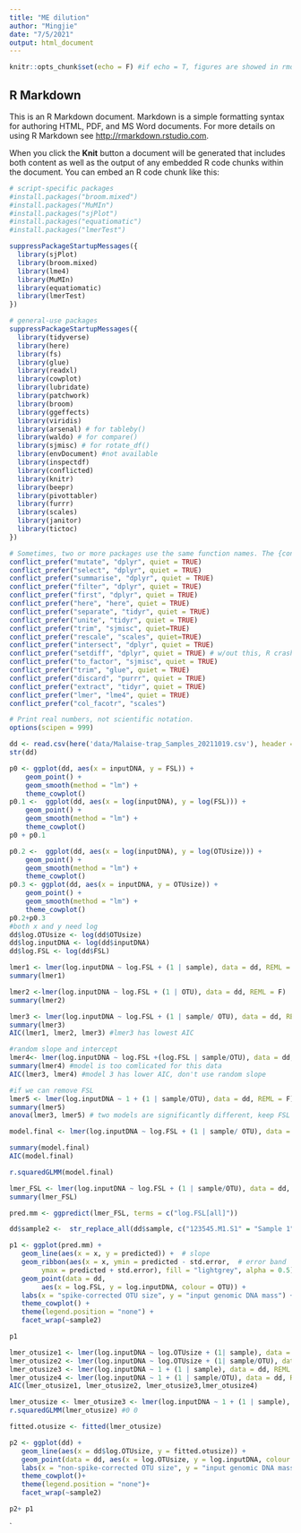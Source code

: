 ```yaml
---
title: "ME dilution"
author: "Mingjie"
date: "7/5/2021"
output: html_document
---
```


```r
knitr::opts_chunk$set(echo = F) #if echo = T, figures are showed in rmd
```

## R Markdown

This is an R Markdown document. Markdown is a simple formatting syntax for authoring HTML, PDF, and MS Word documents. For more details on using R Markdown see <http://rmarkdown.rstudio.com>.

When you click the **Knit** button a document will be generated that includes both content as well as the output of any embedded R code chunks within the document. You can embed an R code chunk like this:


```r
# script-specific packages
#install.packages("broom.mixed")
#install.packages("MuMIn")
#install.packages("sjPlot")
#install.packages("equatiomatic")
#install.packages("lmerTest")

suppressPackageStartupMessages({
  library(sjPlot)
  library(broom.mixed)
  library(lme4)
  library(MuMIn)
  library(equatiomatic)
  library(lmerTest)
})

# general-use packages
suppressPackageStartupMessages({
  library(tidyverse)
  library(here)
  library(fs)
  library(glue)
  library(readxl)
  library(cowplot)
  library(lubridate)
  library(patchwork)
  library(broom)
  library(ggeffects)
  library(viridis)
  library(arsenal) # for tableby()
  library(waldo) # for compare()
  library(sjmisc) # for rotate_df()
  library(envDocument) #not available 
  library(inspectdf)
  library(conflicted)
  library(knitr)
  library(beepr)
  library(pivottabler)
  library(furrr)
  library(scales)
  library(janitor)
  library(tictoc)
})

# Sometimes, two or more packages use the same function names. The {conflicted} package lets you set which package gets precedence. For example, the next line enforces that filter() refers to the {dplyr} package. If you want to use the command filter() from a different package, you just need to precede it with the desired package name like this: stats::filter.
conflict_prefer("mutate", "dplyr", quiet = TRUE)
conflict_prefer("select", "dplyr", quiet = TRUE)
conflict_prefer("summarise", "dplyr", quiet = TRUE)
conflict_prefer("filter", "dplyr", quiet = TRUE)
conflict_prefer("first", "dplyr", quiet = TRUE)
conflict_prefer("here", "here", quiet = TRUE)
conflict_prefer("separate", "tidyr", quiet = TRUE)
conflict_prefer("unite", "tidyr", quiet = TRUE)
conflict_prefer("trim", "sjmisc", quiet=TRUE)
conflict_prefer("rescale", "scales", quiet=TRUE)
conflict_prefer("intersect", "dplyr", quiet = TRUE)
conflict_prefer("setdiff", "dplyr", quiet = TRUE) # w/out this, R crashes
conflict_prefer("to_factor", "sjmisc", quiet = TRUE)
conflict_prefer("trim", "glue", quiet = TRUE)
conflict_prefer("discard", "purrr", quiet = TRUE)
conflict_prefer("extract", "tidyr", quiet = TRUE)
conflict_prefer("lmer", "lme4", quiet = TRUE)
conflict_prefer("col_facotr", "scales")

# Print real numbers, not scientific notation.
options(scipen = 999)
```

```r
dd <- read.csv(here('data/Malaise-trap_Samples_20211019.csv'), header = T)
str(dd)
```


```r
p0 <- ggplot(dd, aes(x = inputDNA, y = FSL)) +
    geom_point() +
    geom_smooth(method = "lm") +
    theme_cowplot()
p0.1 <-  ggplot(dd, aes(x = log(inputDNA), y = log(FSL))) +
    geom_point() +
    geom_smooth(method = "lm") +
    theme_cowplot()
p0 + p0.1

p0.2 <-  ggplot(dd, aes(x = log(inputDNA), y = log(OTUsize))) +
    geom_point() +
    geom_smooth(method = "lm") +
    theme_cowplot()
p0.3 <- ggplot(dd, aes(x = inputDNA, y = OTUsize)) +
    geom_point() +
    geom_smooth(method = "lm") +
    theme_cowplot()
p0.2+p0.3
#both x and y need log
dd$log.OTUsize <- log(dd$OTUsize)
dd$log.inputDNA <- log(dd$inputDNA)
dd$log.FSL <- log(dd$FSL)
```

```r
lmer1 <- lmer(log.inputDNA ~ log.FSL + (1 | sample), data = dd, REML = F)
summary(lmer1)

lmer2 <-lmer(log.inputDNA ~ log.FSL + (1 | OTU), data = dd, REML = F)
summary(lmer2)

lmer3 <- lmer(log.inputDNA ~ log.FSL + (1 | sample/ OTU), data = dd, REML = F)
summary(lmer3)
AIC(lmer1, lmer2, lmer3) #lmer3 has lowest AIC 

#random slope and intercept
lmer4<- lmer(log.inputDNA ~ log.FSL +(log.FSL | sample/OTU), data = dd, REML = F)
summary(lmer4) #model is too comlicated for this data
AIC(lmer3, lmer4) #model 3 has lower AIC, don't use random slope

#if we can remove FSL
lmer5 <- lmer(log.inputDNA ~ 1 + (1 | sample/OTU), data = dd, REML = F)
summary(lmer5)
anova(lmer3, lmer5) # two models are significantly different, keep FSL in model

model.final <- lmer(log.inputDNA ~ log.FSL + (1 | sample/ OTU), data = dd, REML = T)

summary(model.final)
AIC(model.final)

r.squaredGLMM(model.final)
```

```r
lmer_FSL <- lmer(log.inputDNA ~ log.FSL + (1 | sample/OTU), data = dd, REML = T)
summary(lmer_FSL)

pred.mm <- ggpredict(lmer_FSL, terms = c("log.FSL[all]"))

dd$sample2 <-  str_replace_all(dd$sample, c("123545.M1.S1" = "Sample 1", "124031.M1.S1" = "Sample 2", "286789.M1.S1" = "Sample 3", "357256.M2.S1" = "Sample 4", "700239.M1.S1" = "Sample 5", "HB.053.M1.S1" = "Sample 6", "HB.216.M1.S1" = "Sample 7"))

p1 <- ggplot(pred.mm) + 
   geom_line(aes(x = x, y = predicted)) +  # slope
   geom_ribbon(aes(x = x, ymin = predicted - std.error,  # error band
        ymax = predicted + std.error), fill = "lightgrey", alpha = 0.5) + 
   geom_point(data = dd, 
        aes(x = log.FSL, y = log.inputDNA, colour = OTU)) + 
   labs(x = "spike-corrected OTU size", y = "input genomic DNA mass") + 
   theme_cowplot() +
   theme(legend.position = "none") +
   facet_wrap(~sample2)

p1
```





```r
lmer_otusize1 <- lmer(log.inputDNA ~ log.OTUsize + (1| sample), data = dd, REML = F )
lmer_otusize2 <- lmer(log.inputDNA ~ log.OTUsize + (1| sample/OTU), data = dd, REML = F)
lmer_otusize3 <- lmer(log.inputDNA ~ 1 + (1 | sample), data = dd, REML = F)
lmer_otusize4 <- lmer(log.inputDNA ~ 1 + (1 | sample/OTU), data = dd, REML = F)
AIC(lmer_otusize1, lmer_otusize2, lmer_otusize3,lmer_otusize4) 

lmer_otusize <- lmer_otusize3 <- lmer(log.inputDNA ~ 1 + (1 | sample), data = dd, REML = T)
r.squaredGLMM(lmer_otusize) #0 0

fitted.otusize <- fitted(lmer_otusize)

p2 <- ggplot(dd) + 
   geom_line(aes(x = dd$log.OTUsize, y = fitted.otusize)) + 
   geom_point(data = dd, aes(x = log.OTUsize, y = log.inputDNA, colour = OTU)) + 
   labs(x = "non-spike-corrected OTU size", y = "input genomic DNA mass") + 
   theme_cowplot()+
   theme(legend.position = "none")+
   facet_wrap(~sample2)

p2+ p1
```

`